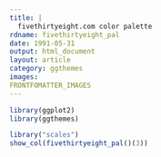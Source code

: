 ```yaml
---
title: |
  fivethirtyeight.com color palette
rdname: fivethirtyeight_pal
date: 1991-05-31
output: html_document
layout: article
category: ggthemes
images:
FRONTFOMATTER_IMAGES
---
```


```r
library(ggplot2)
library(ggthemes)
```

```r
library("scales")
show_col(fivethirtyeight_pal()(3))



```